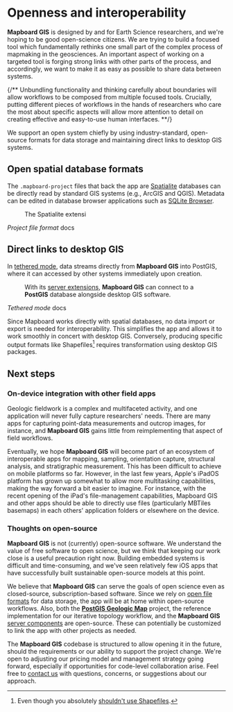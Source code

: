 
# Openness and interoperability

**Mapboard GIS** is designed by and for Earth Science researchers, and we're
hoping to be good open-science citizens. We are trying to build a focused
tool which fundamentally rethinks one small part of the complex process of
mapmaking in the geosciences. An important aspect of working on a targeted
tool is forging strong links with other parts of the process, and
accordingly, we want to make it as easy as possible to share data between
systems.

{/**
Unbundling functionality and thinking carefully
about boundaries will allow workflows to be composed from multiple focused tools.
Crucially, putting different pieces of workflows in the hands of researchers who care
the most about specific aspects will allow more attention to detail on creating
effective and easy-to-use human interfaces.
**/}

We support an open system chiefly by using
industry-standard, open-source formats for data storage
and maintaining direct links to desktop GIS systems.

## Open spatial database formats

The `.mapboard-project` files that back the app are
[Spatialite](https://www.gaia-gis.it/fossil/libspatialite/index) databases can be directly read by
standard GIS systems (e.g., ArcGIS and QGIS). Metadata can be edited in
database browser applications such as [SQLite Browser](https://sqlitebrowser.org/).

<Figure
  src="/charts/mapboard-spatialite.png"
  width={400}
  className="center no-border"
>
  The Spatialite extensi
</Figure>

<PageLinkButton href="/docs/projects/file-format">
  <em>Project file format</em> docs
</PageLinkButton>

## Direct links to desktop GIS

In [tethered mode](/docs/tethered-mode), data streams directly from **Mapboard GIS**
into PostGIS, where it can accessed by other systems immediately upon creation.

<Figure
  src="/charts/mapboard-postgis.png"
  width={400}
  className="center no-border"
>
  With its <a href="">server extensions</a>, <strong>Mapboard GIS</strong> can
  connect to a <strong>PostGIS</strong> database alongside desktop GIS software.
</Figure>

<PageLinkButton href="/docs/tethered-mode">
  <em>Tethered mode</em> docs
</PageLinkButton>

Since Mapboard works directly with spatial databases, no data import or export is needed
for interoperability.
This simplifies the app and allows it to work smoothly in concert with desktop GIS.
Conversely, producing specific output formats like Shapefiles[^1] requires
transformation using desktop GIS packages.

## Next steps

### On-device integration with other field apps

Geologic fieldwork is a complex and multifaceted activity, and one application will
never fully capture researchers' needs.
There are many apps for capturing point-data measurements and outcrop images,
for instance, and **Mapboard GIS** gains little from reimplementing that
aspect of field workflows.

Eventually, we hope **Mapboard GIS** will become part of an ecosystem
of interoperable apps for mapping, sampling, orientation capture,
structural analysis, and stratigraphic measurement.
This has been difficult to achieve on mobile platforms so far.
However, in the last few years, Apple's iPadOS platform has grown up
somewhat to allow more multitasking capabilities, making the way forward
a bit easier to imagine. For instance, with the recent opening of the
iPad's file-management capabilities,
Mapboard GIS and other apps should be able to directly use
files (particularly MBTiles basemaps) in each others' application folders or elsewhere on the device.

<h3 id="open-source">Thoughts on open-source</h3>

**Mapboard GIS** is not (currently) open-source software. We understand
the value of free software to open science, but we think that keeping our
work close is a useful precaution right now. Building embedded systems
is difficult and time-consuming, and we've seen relatively few iOS apps
that have successfully built sustainable open-source models at this point.

We believe that **Mapboard GIS** can serve the goals of open science even as closed-source,
subscription-based software.
Since we rely on [open file formats](/docs/project-file) for data storage,
the app will be at home within open-source workflows.
Also, both the [**PostGIS Geologic Map**](https://github.com/davenquinn/PostGIS-Geologic-Map)
project, the reference implementation for our iterative topology workflow,
and the **Mapboard GIS** [server components](https://github.com/davenquinn/Mapboard-Server)
are open-source. These can potentially be
customized to link the app with other projects as needed.

The **Mapboard GIS** codebase is structured to allow opening it in the
future, should the requirements or our ability to support the project change.
We're open to adjusting our pricing model and management strategy going
forward, especially if opportunities for code-level collaboration arise. Feel
free to [contact us](mailto:dev@davenquinn.com) with questions, concerns, or
suggestions about our approach.

[^1]: Even though you absolutely [shouldn't use Shapefiles](http://switchfromshapefile.org/).

